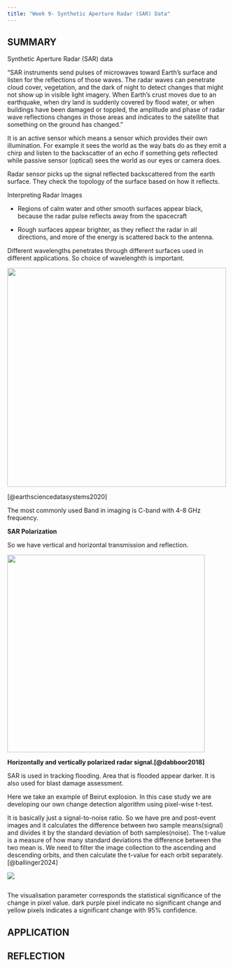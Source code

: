 ```yaml
---
title: "Week 9- Synthetic Aperture Radar (SAR) Data"
---
```


## SUMMARY

Synthetic Aperture Radar (SAR) data

"SAR instruments send pulses of microwaves toward Earth's surface and listen for the reflections of those waves. The radar waves can penetrate cloud cover, vegetation, and the dark of night to detect changes that might not show up in visible light imagery. When Earth's crust moves due to an earthquake, when dry land is suddenly covered by flood water, or when buildings have been damaged or toppled, the amplitude and phase of radar wave reflections changes in those areas and indicates to the satellite that something on the ground has changed."

It is an active sensor which means a sensor which provides their own illumination. For example it sees the world as the way bats do as they emit a chirp and listen to the backscatter of an echo if something gets reflected while passive sensor (optical) sees the world as our eyes or camera does.

Radar sensor picks up the signal reflected backscattered from the earth surface. They check the topology of the surface based on how it reflects.

Interpreting Radar Images

-   Regions of calm water and other smooth surfaces appear black, because the radar pulse reflects away from the spacecraft

-   Rough surfaces appear brighter, as they reflect the radar in all directions, and more of the energy is scattered back to the antenna. 

Different wavelengths penetrates through different surfaces used in different applications. So choice of wavelenghth is important.

![](images/wavelenghts-SAR.png){fig-align="center" width="500"}

[@earthsciencedatasystems2020]

The most commonly used Band in imaging is C-band with 4-8 GHz frequency.

**SAR Polarization**

So we have vertical and horizontal transmission and reflection.

![](images/F3.png){fig-align="center" width="451"}

**Horizontally and vertically polarized radar signal.[@dabboor2018]**

SAR is used in tracking flooding. Area that is flooded appear darker. It is also used for blast damage assessment.

Here we take an example of Beirut explosion. In this case study we are developing our own change detection algorithm using pixel-wise t-test.

It is basically just a signal-to-noise ratio. So we have pre and post-event images and it calculates the difference between two sample means(signal) and divides it by the standard deviation of both samples(noise). The t-value is a measure of how many standard deviations the difference between the two mean is. We need to filter the image collection to the ascending and descending orbits, and then calculate the t-value for each orbit separately.[@ballinger2024]

![](images/blast%20damage.png){fig-align="center"}

![]()

The visualisation parameter corresponds the statistical significance of the change in pixel value. dark purple pixel indicate no significant change and yellow pixels indicates a significant change with 95% confidence.

## APPLICATION

## REFLECTION
